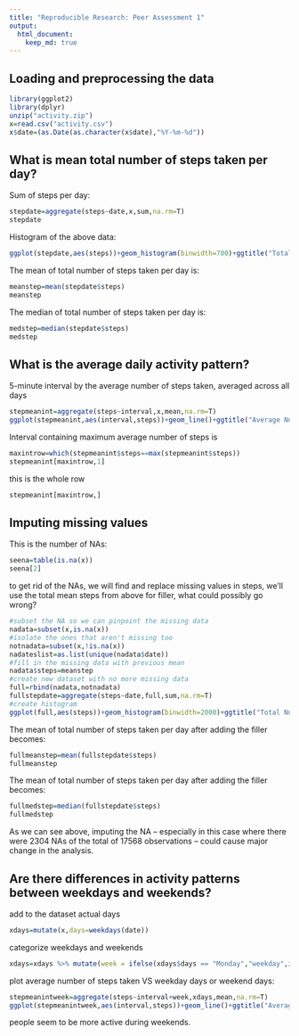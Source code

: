 ```yaml
---
title: "Reproducible Research: Peer Assessment 1"
output: 
  html_document:
    keep_md: true
---
```



## Loading and preprocessing the data
```r
library(ggplot2)
library(dplyr)
unzip("activity.zip")
x=read.csv("activity.csv")
x$date=(as.Date(as.character(x$date),"%Y-%m-%d"))
```

## What is mean total number of steps taken per day?
Sum of steps per day:
```r
stepdate=aggregate(steps~date,x,sum,na.rm=T)
stepdate
```

Histogram of the above data:
```r
ggplot(stepdate,aes(steps))+geom_histogram(binwidth=700)+ggtitle("Total Number of Steps Taken Each Day")
```

The mean of total number of steps taken per day is:
```r
meanstep=mean(stepdate$steps)
meanstep
```

The median of total number of steps taken per day is:
```r
medstep=median(stepdate$steps)
medstep
```

## What is the average daily activity pattern?
5-minute interval by the average number of steps taken, averaged across all days 
```r
stepmeanint=aggregate(steps~interval,x,mean,na.rm=T)
ggplot(stepmeanint,aes(interval,steps))+geom_line()+ggtitle("Average Number of Steps VS 5-minute intervals")

```

Interval containing maximum average number of steps is 
```r
maxintrow=which(stepmeanint$steps==max(stepmeanint$steps))
stepmeanint[maxintrow,1]
```

this is the whole row
```r
stepmeanint[maxintrow,]
```
## Imputing missing values
This is the number of NAs:
```r
seena=table(is.na(x))
seena[2]
```

to get rid of the NAs, we will find and replace missing values in steps, we'll use the total mean steps from above for filler, what could possibly go wrong?
```r
#subset the NA so we can pinpoint the missing data
nadata=subset(x,is.na(x))
#isolate the ones that aren't missing too
notnadata=subset(x,!is.na(x))
nadateslist=as.list(unique(nadata$date))
#fill in the missing data with previous mean
nadata$steps=meanstep
#create new dataset with no more missing data
full=rbind(nadata,notnadata)
fullstepdate=aggregate(steps~date,full,sum,na.rm=T)
#create histogram
ggplot(full,aes(steps))+geom_histogram(binwidth=2000)+ggtitle("Total Number of Steps Taken Each Day")
```

The mean of total number of steps taken per day after adding the filler becomes:
```r
fullmeanstep=mean(fullstepdate$steps)
fullmeanstep
```

The mean of total number of steps taken per day after adding the filler becomes:
```r
fullmedstep=median(fullstepdate$steps)
fullmedstep
```

As we can see above, imputing the NA -- especially in this case where there were 2304 NAs of the total of 17568 observations -- could cause major change in the analysis.


## Are there differences in activity patterns between weekdays and weekends?
add to the dataset actual days 
```r
xdays=mutate(x,days=weekdays(date))
```

categorize weekdays and weekends
```r
xdays=xdays %>% mutate(week = ifelse(xdays$days == "Monday","weekday",ifelse(xdays$days == "Tuesday","weekday",ifelse(xdays$days =="Wednesday","weekday",ifelse(xdays$days =="Thursday","weekday",ifelse(xdays$days =="Friday","weekday",ifelse(xdays$days == "Saturday","weekend",ifelse(xdays$days =="Sunday","weekend", 0))))))))
```

plot average number of steps taken VS weekday days or weekend days:
```r
stepmeanintweek=aggregate(steps~interval+week,xdays,mean,na.rm=T)
ggplot(stepmeanintweek,aes(interval,steps))+geom_line()+ggtitle("Average Number of Steps VS 5-minute intervals")+facet_grid(.~week)
```

people seem to be more active during weekends.
